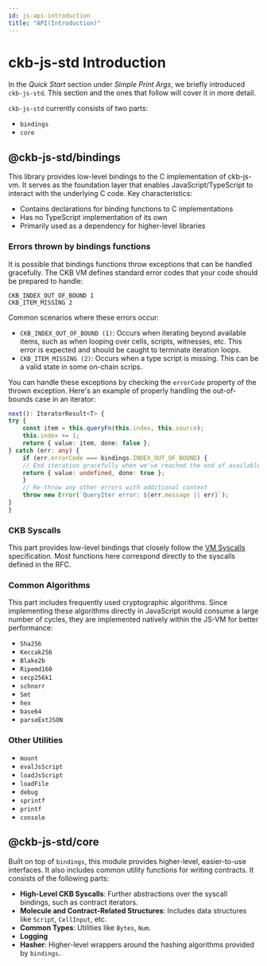 ```yaml
---
id: js-api-introduction
title: "API(Introduction)"
---
```



# ckb-js-std Introduction

In the _Quick Start_ section under _Simple Print Args_, we briefly introduced `ckb-js-std`. This section and the ones that follow will cover it in more detail.

`ckb-js-std` currently consists of two parts:

- `bindings`
- `core`

## @ckb-js-std/bindings

This library provides low-level bindings to the C implementation of ckb-js-vm. It serves as the foundation layer that enables JavaScript/TypeScript to interact with the underlying C code. Key characteristics:

- Contains declarations for binding functions to C implementations
- Has no TypeScript implementation of its own
- Primarily used as a dependency for higher-level libraries

### Errors thrown by bindings functions

It is possible that bindings functions throw exceptions that can be handled gracefully. The CKB VM defines
standard error codes that your code should be prepared to handle:

```
CKB_INDEX_OUT_OF_BOUND 1
CKB_ITEM_MISSING 2
```

Common scenarios where these errors occur:

- `CKB_INDEX_OUT_OF_BOUND (1)`: Occurs when iterating beyond available items, such as when looping over cells,
  scripts, witnesses, etc. This error is expected and should be caught to terminate iteration loops.
- `CKB_ITEM_MISSING (2)`: Occurs when a type script is missing. This can be a valid state in some on-chain scrips.

You can handle these exceptions by checking the `errorCode` property of the thrown exception. Here's an example
of properly handling the out-of-bounds case in an iterator:

```typescript
next(): IteratorResult<T> {
try {
    const item = this.queryFn(this.index, this.source);
    this.index += 1;
    return { value: item, done: false };
} catch (err: any) {
    if (err.errorCode === bindings.INDEX_OUT_OF_BOUND) {
    // End iteration gracefully when we've reached the end of available items
    return { value: undefined, done: true };
    }
    // Re-throw any other errors with additional context
    throw new Error(`QueryIter error: ${err.message || err}`);
}
}
```

### CKB Syscalls

This part provides low-level bindings that closely follow the [VM Syscalls](https://github.com/nervosnetwork/rfcs/blob/master/rfcs/0009-vm-syscalls/0009-vm-syscalls.md) specification. Most functions here correspond directly to the syscalls defined in the RFC.

### Common Algorithms

This part includes frequently used cryptographic algorithms. Since implementing these algorithms directly in JavaScript would consume a large number of cycles, they are implemented natively within the JS-VM for better performance:

- `Sha256`
- `Keccak256`
- `Blake2b`
- `Ripemd160`
- `secp256k1`
- `schnorr`
- `Smt`
- `hex`
- `base64`
- `parseExtJSON`

### Other Utilities

- `mount`
- `evalJsScript`
- `loadJsScript`
- `loadFile`
- `debug`
- `sprintf`
- `printf`
- `console`

## @ckb-js-std/core

Built on top of `bindings`, this module provides higher-level, easier-to-use interfaces. It also includes common utility functions for writing contracts. It consists of the following parts:

- **High-Level CKB Syscalls**: Further abstractions over the syscall bindings, such as contract iterators.
- **Molecule and Contract-Related Structures**: Includes data structures like `Script`, `CellInput`, etc.
- **Common Types**: Utilities like `Bytes`, `Num`.
- **Logging**
- **Hasher**: Higher-level wrappers around the hashing algorithms provided by `bindings`.
